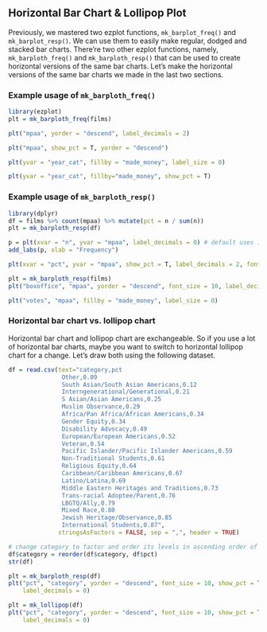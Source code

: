 ## Horizontal Bar Chart & Lollipop Plot

Previously, we mastered two ezplot functions, `mk_barplot_freq()` and 
`mk_barplot_resp()`. We can use them to easily make regular, dodged and stacked 
bar charts. There're two other ezplot functions, namely, 
`mk_barploth_freq()` and `mk_barploth_resp()` that can be used to create 
horizontal versions of the same bar charts. Let's make the horizontal versions
of the same bar charts we made in the last two sections.

### Example usage of `mk_barploth_freq()`

```r
library(ezplot)
plt = mk_barploth_freq(films)
```

```r
plt("mpaa", yorder = "descend", label_decimals = 2)
```      

```r
plt("mpaa", show_pct = T, yorder = "descend") 
```

```r
plt(yvar = "year_cat", fillby = "made_money", label_size = 0) 
```  

```r
plt(yvar = "year_cat", fillby="made_money", show_pct = T)
```  


### Example usage of `mk_barploth_resp()`

```r
library(dplyr)
df = films %>% count(mpaa) %>% mutate(pct = n / sum(n))
plt = mk_barploth_resp(df)
```

```r
p = plt(xvar = "n", yvar = "mpaa", label_decimals = 0) # default uses 1 decimal 
add_labs(p, xlab = "Frequency")
```  

```r
plt(xvar = "pct", yvar = "mpaa", show_pct = T, label_decimals = 2, font_size = 9)  
```

```r
plt = mk_barploth_resp(films)
plt("boxoffice", "mpaa", yorder = "descend", font_size = 10, label_decimals = 0)
```  

```r
plt("votes", "mpaa", fillby = "made_money", label_size = 0)
```

### Horizontal bar chart vs. lollipop chart

Horizontal bar chart and lollipop chart are exchangeable. So if you use a lot of
horizontal bar charts, maybe you want to switch to horizontal lollipop chart for
a change. Let's draw both using the following dataset.
```r
df = read.csv(text="category,pct
               Other,0.09
               South Asian/South Asian Americans,0.12
               Interngenerational/Generational,0.21
               S Asian/Asian Americans,0.25
               Muslim Observance,0.29
               Africa/Pan Africa/African Americans,0.34
               Gender Equity,0.34
               Disability Advocacy,0.49
               European/European Americans,0.52
               Veteran,0.54
               Pacific Islander/Pacific Islander Americans,0.59
               Non-Traditional Students,0.61
               Religious Equity,0.64
               Caribbean/Caribbean Americans,0.67
               Latino/Latina,0.69
               Middle Eastern Heritages and Traditions,0.73
               Trans-racial Adoptee/Parent,0.76
               LBGTQ/Ally,0.79
               Mixed Race,0.80
               Jewish Heritage/Observance,0.85
               International Students,0.87", 
              stringsAsFactors = FALSE, sep = ",", header = TRUE)

# change category to factor and order its levels in ascending order of pct 
df$category = reorder(df$category, df$pct)
str(df)
```

```r
plt = mk_barploth_resp(df)
plt("pct", "category", yorder = "descend", font_size = 10, show_pct = T,
    label_decimals = 0)
```

```r
plt = mk_lollipop(df)
plt("pct", "category", yorder = "descend", font_size = 10, show_pct = T,
    label_decimals = 0)
```






